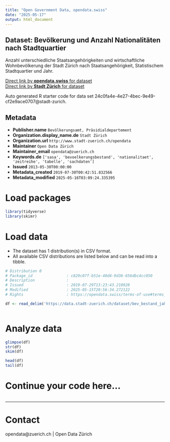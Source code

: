 ```yaml
---
title: "Open Government Data, opendata.swiss"
date: "2025-05-17"
output: html_document
---
```


## Dataset: Bevölkerung und Anzahl Nationalitäten nach Stadtquartier


Anzahl unterschiedliche Staatsangehörigkeiten und wirtschaftliche Wohnbevölkerung der Stadt Zürich nach Staatsangehörigkeit, Statistischem Stadtquartier und Jahr.


[Direct link by **opendata.swiss** for dataset](https://opendata.swiss/de/dataset/bevolkerung-und-anzahl-nationalitaten-nach-stadtquartier-seit-19931)<br>
[Direct link by **Stadt Zürich** for dataset](https://data.stadt-zuerich.ch/dataset/bev_bestand_jahr_anz_nationen_quartier_od3363)

Auto generated R starter code for data set 24c0fa4e-4e27-4bec-9e49-cf2e9ace0707@stadt-zurich.

## Metadata

- **Publisher.name** `Bevölkerungsamt, Präsidialdepartement`
- **Organization.display_name.de** `Stadt Zürich`
- **Organization.url** `http://www.stadt-zuerich.ch/opendata`
- **Maintainer** `Open Data Zürich`
- **Maintainer_email** `opendata@zuerich.ch`
- **Keywords.de** `['sasa', 'bevoelkerungsbestand', 'nationalitaet', 'zeitreihe', 'tabelle', 'sachdaten']`
- **Issued** `2013-05-30T00:00:00`
- **Metadata_created** `2019-07-30T00:42:51.832566`
- **Metadata_modified** `2025-05-16T03:09:24.335395`


# Load packages

```r

library(tidyverse)
library(skimr)

```

# Load data

-   The dataset has 1 distribution(s) in CSV format.
-   All available CSV distributions are listed below and can be read into a tibble.

```r

# Distribution 0
# Package_id               : c829c07f-b51e-40d4-9d36-656dbc4cc050
# Description              : 
# Issued                   : 2019-07-29T13:23:43.210928
# Modified                 : 2025-05-15T20:56:34.272122
# Rights                   : https://opendata.swiss/terms-of-use#terms_open

df <- read_delim('https://data.stadt-zuerich.ch/dataset/bev_bestand_jahr_anz_nationen_quartier_od3363/download/BEV336OD3363.csv')



```

# Analyze data

```r

glimpse(df)
str(df)
skim(df)

head(df)
tail(df)

```

# Continue your code here...

```r

```

------------------------------------------------------------------------

# Contact

opendata@zuerich.ch | Open Data Zürich
